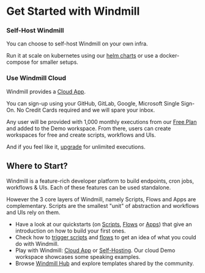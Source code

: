 
# Get Started with Windmill

### Self-Host Windmill

You can choose to self-host Windmill on your own infra.

Run it at scale on kubernetes using our [helm charts](https://github.com/windmill-labs/windmill-helm-charts) or use a docker-compose for smaller setups.

<div class="grid grid-cols-2 gap-6 mb-4">
	<DocCard
		title="Self Host Windmill tutorial"
		description="Self host Windmill in 2 minutes."
		href="/docs/advanced/self_host/"
	/>
</div>

### Use Windmill Cloud

Windmill provides a <a href="https://app.windmill.dev/" rel="nofollow">Cloud App</a>.

You can sign-up using your GitHub, GitLab, Google, Microsoft Single Sign-On. No Credit Cards required and we will spare your inbox.

Any user will be provided with 1,000 monthly executions from our [Free Plan](/pricing) and added to the Demo workspace. From there, users can create workspaces for free and create scripts, workflows and UIs.

And if you feel like it, [upgrade](../../misc/7_plans_details/index.mdx) for unlimited executions.

<div class="grid grid-cols-2 gap-6 mb-4">
	<DocCard
		title="Windmill Cloud"
		description="Use Windmill's Cloud App (no credit card required)."
		href="https://app.windmill.dev/"
	/>
</div>

## Where to Start?

Windmill is a feature-rich developer platform to build endpoints, cron jobs, workflows & UIs. Each of these features can be used standalone.

However the 3 core layers of Windmill, namely Scripts, Flows and Apps are complementary. Scripts are the smallest "unit" of abstraction and workflows and UIs rely on them.

- Have a look at our quickstarts (on [Scripts](../../getting_started/0_scripts_quickstart/1_typescript_quickstart/index.md), [Flows](../6_flows_quickstart/index.md) or [Apps](../7_apps_quickstart/index.mdx)) that give an introduction on how to build your first ones.
- Check how to [trigger scripts](../8_trigger_scripts/index.md) and [flows](../9_trigger_flows/index.md) to get an idea of what you could do with Windmill.
- Play with Windmill: [Cloud App](#use-windmill-cloud) or [Self-Hosting](#self-host-windmill). Our cloud Demo workspace showcases some speaking examples.
- Browse [Windmill Hub](https://hub.windmill.dev/) and explore templates shared by the community.
